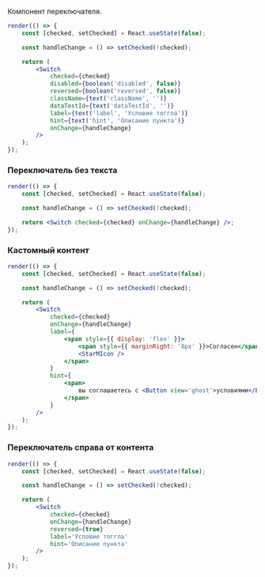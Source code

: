 Компонент переключателя.

```jsx live
render(() => {
    const [checked, setChecked] = React.useState(false);

    const handleChange = () => setChecked(!checked);

    return (
        <Switch
            checked={checked}
            disabled={boolean('disabled', false)}
            reversed={boolean('reversed', false)}
            className={text('className', '')}
            dataTestId={text('dataTestId', '')}
            label={text('label', 'Условие тоггла')}
            hint={text('hint', 'Описание пункта')}
            onChange={handleChange}
        />
    );
});
```

### Переключатель без текста

```jsx live
render(() => {
    const [checked, setChecked] = React.useState(false);

    const handleChange = () => setChecked(!checked);

    return <Switch checked={checked} onChange={handleChange} />;
});
```

### Кастомный контент

```jsx live
render(() => {
    const [checked, setChecked] = React.useState(false);

    const handleChange = () => setChecked(!checked);

    return (
        <Switch
            checked={checked}
            onChange={handleChange}
            label={
                <span style={{ display: 'flex' }}>
                    <span style={{ marginRight: '8px' }}>Согласен</span>
                    <StarMIcon />
                </span>
            }
            hint={
                <span>
                    вы соглашаетесь с <Button view='ghost'>условиями</Button>
                </span>
            }
        />
    );
});
```

### Переключатель справа от контента

```jsx live
render(() => {
    const [checked, setChecked] = React.useState(false);

    const handleChange = () => setChecked(!checked);

    return (
        <Switch
            checked={checked}
            onChange={handleChange}
            reversed={true}
            label='Условие тоггла'
            hint='Описание пункта'
        />
    );
});
```
